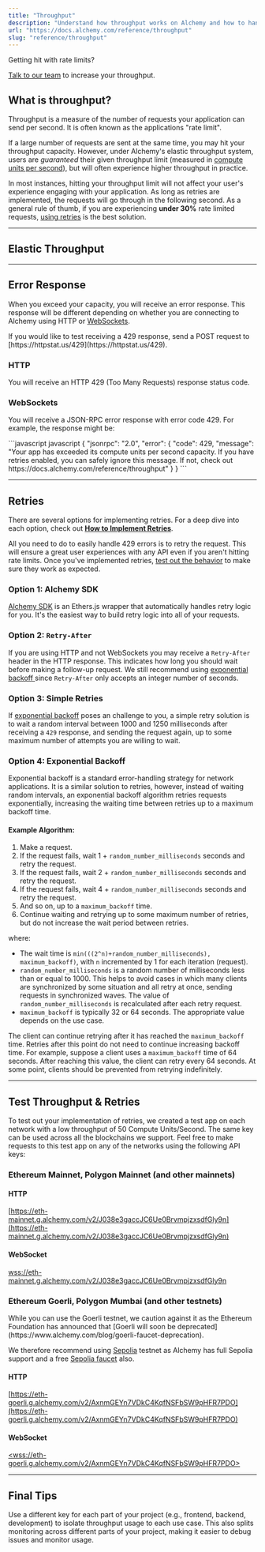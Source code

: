 ```yaml
---
title: "Throughput"
description: "Understand how throughput works on Alchemy and how to handle 429 errors."
url: "https://docs.alchemy.com/reference/throughput"
slug: "reference/throughput"
---
```



<Info>
  Getting hit with rate limits?

  [Talk to our team](https://www.alchemy.com/contact-sales) to increase your throughput.
</Info>

## What is throughput?

Throughput is a measure of the number of requests your application can send per second. It is often known as the applications "rate limit".

If a large number of requests are sent at the same time, you may hit your throughput capacity. However, under Alchemy's elastic throughput system, users are *guaranteed* their given throughput limit (measured in [compute units per second](/reference/throughput#scroll-what-are-compute-units-per-second-cups)), but will often experience higher throughput in practice.

In most instances, hitting your throughput limit will not affect your user's experience engaging with your application. As long as retries are implemented, the requests will go through in the following second. As a general rule of thumb, if you are experiencing **under 30%** rate limited requests, [using retries](/reference/throughput#retries) is the best solution.

***

## Elastic Throughput

<Check />

***

## Error Response

When you exceed your capacity, you will receive an error response. This response will be different depending on whether you are connecting to Alchemy using HTTP or [WebSockets](/reference/websockets).

<Info>
  If you would like to test receiving a 429 response, send a POST request to [https://httpstat.us/429](https://httpstat.us/429).
</Info>

### HTTP

You will receive an HTTP 429 (Too Many Requests) response status code.

### WebSockets

You will receive a JSON-RPC error response with error code 429. For example, the response might be:

<CodeGroup>
  ```javascript javascript
  {
    "jsonrpc": "2.0",
    "error": {
      "code": 429,
      "message": "Your app has exceeded its compute units per second capacity. If you have retries enabled, you can safely ignore this message. If not, check out https://docs.alchemy.com/reference/throughput"
    }
  }
  ```
</CodeGroup>

***

## Retries

There are several options for implementing retries. For a deep dive into each option, check out **[How to Implement Retries](/reference/how-to-implement-retries)**.

All you need to do to easily handle 429 errors is to retry the request. This will ensure a great user experiences with any API even if you aren't hitting rate limits. Once you've implemented retries, [test out the behavior](/reference/throughput#test-rate-limits-retries) to make sure they work as expected.

### Option 1: Alchemy SDK

[Alchemy SDK](/reference/alchemy-sdk-quickstart) is an Ethers.js wrapper that automatically handles retry logic for you. It's the easiest way to build retry logic into all of your requests.

### Option 2: `Retry-After`

If you are using HTTP and not WebSockets you may receive a `Retry-After` header in the HTTP response. This indicates how long you should wait before making a follow-up request. We still recommend using [exponential backoff ](/reference/throughput#option-4-exponential-backoff)since `Retry-After` only accepts an integer number of seconds.

### Option 3: Simple Retries

If [exponential backoff](/reference/throughput#option-3-exponential-backoff) poses an challenge to you, a simple retry solution is to wait a random interval between 1000 and 1250 milliseconds after receiving a `429` response, and sending the request again, up to some maximum number of attempts you are willing to wait.

### Option 4: Exponential Backoff

Exponential backoff is a standard error-handling strategy for network applications. It is a similar solution to retries, however, instead of waiting random intervals, an exponential backoff algorithm retries requests exponentially, increasing the waiting time between retries up to a maximum backoff time.

#### Example Algorithm:

1. Make a request.
2. If the request fails, wait 1 + `random_number_milliseconds` seconds and retry the request.
3. If the request fails, wait 2 + `random_number_milliseconds` seconds and retry the request.
4. If the request fails, wait 4 + `random_number_milliseconds` seconds and retry the request.
5. And so on, up to a `maximum_backoff` time.
6. Continue waiting and retrying up to some maximum number of retries, but do not increase the wait period between retries.

where:

* The wait time is `min(((2^n)+random_number_milliseconds), maximum_backoff)`, with `n` incremented by 1 for each iteration (request).
* `random_number_milliseconds` is a random number of milliseconds less than or equal to 1000. This helps to avoid cases in which many clients are synchronized by some situation and all retry at once, sending requests in synchronized waves. The value of `random_number_milliseconds` is recalculated after each retry request.
* `maximum_backoff` is typically 32 or 64 seconds. The appropriate value depends on the use case.

The client can continue retrying after it has reached the `maximum_backoff` time. Retries after this point do not need to continue increasing backoff time. For example, suppose a client uses a `maximum_backoff` time of 64 seconds. After reaching this value, the client can retry every 64 seconds. At some point, clients should be prevented from retrying indefinitely.

***

## Test Throughput & Retries

To test out your implementation of retries, we created a test app on each network with a low throughput of 50 Compute Units/Second. The same key can be used across all the blockchains we support. Feel free to make requests to this test app on any of the networks using the following API keys:

### Ethereum Mainnet, Polygon Mainnet (and other mainnets)

#### HTTP

[https://eth-mainnet.g.alchemy.com/v2/J038e3gaccJC6Ue0BrvmpjzxsdfGly9n](https://eth-mainnet.g.alchemy.com/v2/J038e3gaccJC6Ue0BrvmpjzxsdfGly9n)

#### WebSocket

[wss://eth-mainnet.g.alchemy.com/v2/J038e3gaccJC6Ue0BrvmpjzxsdfGly9n]()

### Ethereum Goerli, Polygon Mumbai (and other testnets)

<Warning>
  While you can use the Goerli testnet, we caution against it as the Ethereum Foundation has announced that [Goerli will soon be deprecated](https://www.alchemy.com/blog/goerli-faucet-deprecation).

  We therefore recommend using [Sepolia](https://www.alchemy.com/overviews/sepolia-testnet) testnet as Alchemy has full Sepolia support and a free [Sepolia faucet](https://sepoliafaucet.com/) also.
</Warning>

#### HTTP

[https://eth-goerli.g.alchemy.com/v2/AxnmGEYn7VDkC4KqfNSFbSW9pHFR7PDO](https://eth-goerli.g.alchemy.com/v2/AxnmGEYn7VDkC4KqfNSFbSW9pHFR7PDO)

#### WebSocket

[\<wss://eth-goerli.g.alchemy.com/v2/AxnmGEYn7VDkC4KqfNSFbSW9pHFR7PDO>]()

***

## Final Tips

Use a different key for each part of your project (e.g., frontend, backend, development) to isolate throughput usage to each use case. This also splits monitoring across different parts of your project, making it easier to debug issues and monitor usage.
